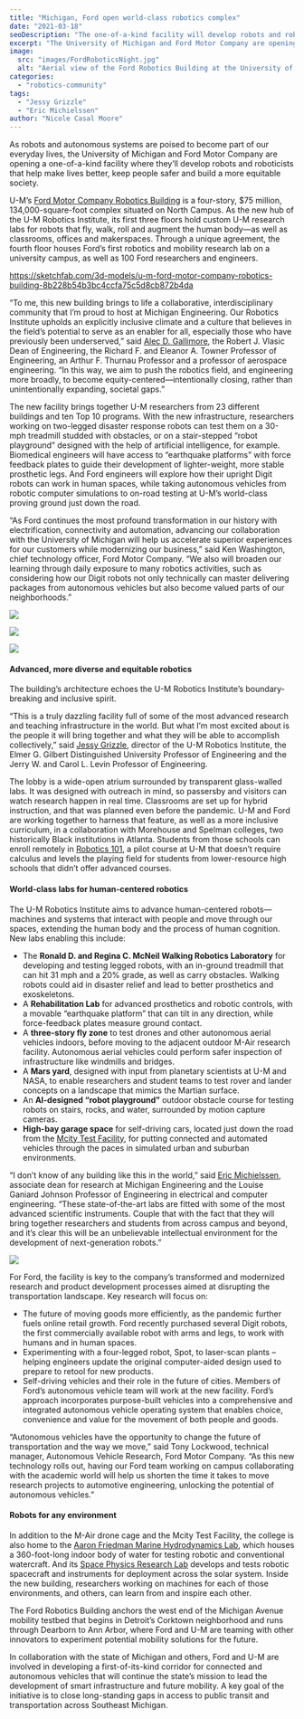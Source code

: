 ```yaml
---
title: "Michigan, Ford open world-class robotics complex"
date: "2021-03-18"
seoDescription: "The one-of-a-kind facility will develop robots and roboticists that help make lives better, keep people safer and build a more equitable society."
excerpt: "The University of Michigan and Ford Motor Company are opening a one-of-a-kind facility where they’ll develop robots and roboticists that help make lives better, keep people safer and build a more equitable society."
image:
  src: "images/FordRoboticsNight.jpg"
  alt: "Aerial view of the Ford Robotics Building at the University of Michigan."
categories:
  - "robotics-community"
tags:
  - "Jessy Grizzle"
  - "Eric Michielssen"
author: "Nicole Casal Moore"
---
```


<VideoCenter url="Nckogu4XZ28" />

As robots and autonomous systems are poised to become part of our everyday lives, the University of Michigan and Ford Motor Company are opening a one-of-a-kind facility where they’ll develop robots and roboticists that help make lives better, keep people safer and build a more equitable society.



U-M’s [Ford Motor Company Robotics Building](https://2024.robotics.umich.edu/about/ford-motor-company-robotics-building/ "Ford Robotics Building") is a four-story, $75 million, 134,000-square-foot complex situated on North Campus. As the new hub of the U-M Robotics Institute, its first three floors hold custom U-M research labs for robots that fly, walk, roll and augment the human body—as well as classrooms, offices and makerspaces. Through a unique agreement, the fourth floor houses Ford’s first robotics and mobility research lab on a university campus, as well as 100 Ford researchers and engineers.

https://sketchfab.com/3d-models/u-m-ford-motor-company-robotics-building-8b228b54b3bc4ccfa75c5d8cb872b4da

“To me, this new building brings to life a collaborative, interdisciplinary community that I’m proud to host at Michigan Engineering. Our Robotics Institute upholds an explicitly inclusive climate and a culture that believes in the field’s potential to serve as an enabler for all, especially those who have previously been underserved,” said [Alec D. Gallimore](https://aero.engin.umich.edu/people/alec-d-gallimore/), the Robert J. Vlasic Dean of Engineering, the Richard F. and Eleanor A. Towner Professor of Engineering, an Arthur F. Thurnau Professor and a professor of aerospace engineering. “In this way, we aim to push the robotics field, and engineering more broadly, to become equity-centered—intentionally closing, rather than unintentionally expanding, societal gaps.”

The new facility brings together U-M researchers from 23 different buildings and ten Top 10 programs. With the new infrastructure, researchers working on two-legged disaster response robots can test them on a 30-mph treadmill studded with obstacles, or on a stair-stepped “robot playground” designed with the help of artificial intelligence, for example. Biomedical engineers will have access to “earthquake platforms” with force feedback plates to guide their development of lighter-weight, more stable prosthetic legs. And Ford engineers will explore how their upright Digit robots can work in human spaces, while taking autonomous vehicles from robotic computer simulations to on-road testing at U-M’s world-class proving ground just down the road.

“As Ford continues the most profound transformation in our history with electrification, connectivity and automation, advancing our collaboration with the University of Michigan will help us accelerate superior experiences for our customers while modernizing our business,” said Ken Washington, chief technology officer, Ford Motor Company. “We also will broaden our learning through daily exposure to many robotics activities, such as considering how our Digit robots not only technically can master delivering packages from autonomous vehicles but also become valued parts of our neighborhoods.”

![](images/2020-FRB-29.jpg)

![](images/2020-FRB-47.jpg)

![](images/U-M_FMC_Robotics-Building_03.jpg)

#### **Advanced, more diverse and equitable robotics**

The building’s architecture echoes the U-M Robotics Institute’s boundary-breaking and inclusive spirit. 

“This is a truly dazzling facility full of some of the most advanced research and teaching infrastructure in the world. But what I’m most excited about is the people it will bring together and what they will be able to accomplish collectively,” said [Jessy Grizzle](https://2024.robotics.umich.edu/profile/jessy-grizzle/), director of the U-M Robotics Institute, the Elmer G. Gilbert Distinguished University Professor of Engineering and the Jerry W. and Carol L. Levin Professor of Engineering.

The lobby is a wide-open atrium surrounded by transparent glass-walled labs. It was designed with outreach in mind, so passersby and visitors can watch research happen in real time. Classrooms are set up for hybrid instruction, and that was planned even before the pandemic. U-M and Ford are working together to harness that feature, as well as a more inclusive curriculum, in a collaboration with Morehouse and Spelman colleges, two historically Black institutions in Atlanta. Students from those schools can enroll remotely in [Robotics 101](https://2024.robotics.umich.edu/academic-program/course-offerings/rob101-fall-2020/ "ROB 101: Computational Linear Algebra"), a pilot course at U-M that doesn’t require calculus and levels the playing field for students from lower-resource high schools that didn’t offer advanced courses. 

#### **World-class labs for human-centered robotics**

The U-M Robotics Institute aims to advance human-centered robots—machines and systems that interact with people and move through our spaces, extending the human body and the process of human cognition. New labs enabling this include:

- The **Ronald D. and Regina C. McNeil Walking Robotics Laboratory** for developing and testing legged robots, with an in-ground treadmill that can hit 31 mph and a 20% grade, as well as carry obstacles. Walking robots could aid in disaster relief and lead to better prosthetics and exoskeletons.
- A **Rehabilitation Lab** for advanced prosthetics and robotic controls, with a movable “earthquake platform” that can tilt in any direction, while force-feedback plates measure ground contact.
- A **three-story fly zone** to test drones and other autonomous aerial vehicles indoors, before moving to the adjacent outdoor M-Air research facility. Autonomous aerial vehicles could perform safer inspection of infrastructure like windmills and bridges.
- A **Mars yard**, designed with input from planetary scientists at U-M and NASA, to enable researchers and student teams to test rover and lander concepts on a landscape that mimics the Martian surface.
- An **AI-designed “robot playground”** outdoor obstacle course for testing robots on stairs, rocks, and water, surrounded by motion capture cameras.
- **High-bay garage space** for self-driving cars, located just down the road from the [Mcity Test Facility](https://mcity.umich.edu/), for putting connected and automated vehicles through the paces in simulated urban and suburban environments.

“I don’t know of any building like this in the world,” said [Eric Michielssen](https://michielssen.engin.umich.edu/), associate dean for research at Michigan Engineering and the Louise Ganiard Johnson Professor of Engineering in electrical and computer engineering. “These state-of-the-art labs are fitted with some of the most advanced scientific instruments. Couple that with the fact that they will bring together researchers and students from across campus and beyond, and it’s clear this will be an unbelievable intellectual environment for the development of next-generation robots.”

![](images/U-M_FMC_Robotics-Building_Garrow_Menon_05-1024x682.jpg)

For Ford, the facility is key to the company’s transformed and modernized research and product development processes aimed at disrupting the transportation landscape. Key research will focus on: 

- The future of moving goods more efficiently, as the pandemic further fuels online retail growth. Ford recently purchased several Digit robots, the first commercially available robot with arms and legs, to work with humans and in human spaces.
- Experimenting with a four-legged robot, Spot, to laser-scan plants – helping engineers update the original computer-aided design used to prepare to retool for new products.
- Self-driving vehicles and their role in the future of cities. Members of Ford’s autonomous vehicle team will work at the new facility. Ford’s approach incorporates purpose-built vehicles into a comprehensive and integrated autonomous vehicle operating system that enables choice, convenience and value for the movement of both people and goods.

“Autonomous vehicles have the opportunity to change the future of transportation and the way we move,” said Tony Lockwood, technical manager, Autonomous Vehicle Research, Ford Motor Company. “As this new technology rolls out, having our Ford team working on campus collaborating with the academic world will help us shorten the time it takes to move research projects to automotive engineering, unlocking the potential of autonomous vehicles.”

#### **Robots for any environment**

In addition to the M-Air drone cage and the Mcity Test Facility, the college is also home to the [Aaron Friedman Marine Hydrodynamics Lab](https://mhl.engin.umich.edu/), which houses a 360-foot-long indoor body of water for testing robotic and conventional watercraft. And its [Space Physics Research Lab](https://xtrm-sprl.engin.umich.edu/) develops and tests robotic spacecraft and instruments for deployment across the solar system. Inside the new building, researchers working on machines for each of those environments, and others, can learn from and inspire each other.

The Ford Robotics Building anchors the west end of the Michigan Avenue mobility testbed that begins in Detroit’s Corktown neighborhood and runs through Dearborn to Ann Arbor, where Ford and U-M are teaming with other innovators to experiment potential mobility solutions for the future.

In collaboration with the state of Michigan and others, Ford and U-M are involved in developing a first-of-its-kind corridor for connected and autonomous vehicles that will continue the state’s mission to lead the development of smart infrastructure and future mobility. A key goal of the initiative is to close long-standing gaps in access to public transit and transportation across Southeast Michigan.
